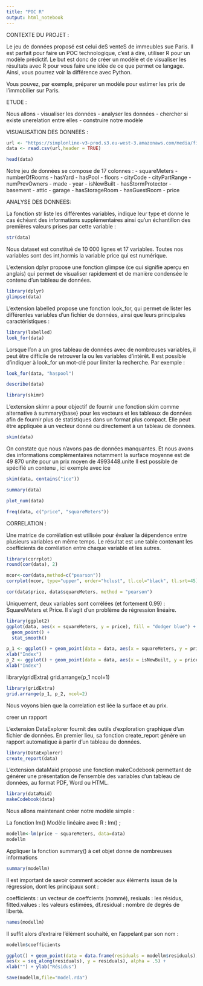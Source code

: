 ---
title: "POC R"
output: html_notebook
---
CONTEXTE DU PROJET :

Le jeu de données proposé est celui deS venteS de immeubles sue Paris. Il est parfait pour faire un POC technologique, c'est à dire, utiliser R pour un modèle prédictif. 
Le but est donc de créer un modèle et de visualiser les résultats avec R pour vous faire une idée de ce que permet ce langage. Ainsi, vous pourrez voir la différence avec Python.

Vous pouvez, par exemple, préparer un modèle pour estimer les prix de l'immobilier sur Paris.



ETUDE :

Nous allons
-   visualiser les données
-   analyser les données 
-   chercher si existe unerelation entre elles
-   construire notre modèle





VISUALISATION DES DONNEES :

```{r}
url <- "https://simplonline-v3-prod.s3.eu-west-3.amazonaws.com/media/file/csv/a5707984-9111-4d36-9da9-4ab5d35162cd.csv"
data <- read.csv(url,header = TRUE)
```



```{r}
head(data)
```

Notre jeu de données se compose de 17 colonnes :
- squareMeters
- numberOfRooms
- hasYard
- hasPool
- floors
- cityCode 
- cityPartRange
- numPrevOwners
- made - year
- isNewBuilt
- hasStormProtector
- basement
- attic 
- garage 
- hasStorageRoom
- hasGuestRoom 
- price


ANALYSE DES DONNEES:


La fonction str liste les différentes variables, indique leur type et donne le cas échéant des informations supplémentaires ainsi qu’un échantillon des premières valeurs prises par cette variable :

```{r}
str(data)
```
Nous dataset est constitué de 10 000 lignes et 17 variables.
Toutes nos variables sont des int,hormis la variable price qui est numérique.

L’extension dplyr propose une fonction glimpse (ce qui signifie aperçu en anglais) qui permet de visualiser rapidement et de manière condensée le contenu d’un tableau de données.
```{r}
library(dplyr)
glimpse(data)
```

L’extension labelled propose une fonction look_for, qui permet de lister les différentes variables d’un fichier de données, ainsi que leurs principales caractéristiques :

```{r}
library(labelled)
look_for(data)
```

Lorsque l’on a un gros tableau de données avec de nombreuses variables, il peut être difficile de retrouver la ou les variables d’intérêt. Il est possible d’indiquer à look_for un mot-clé pour limiter la recherche. Par exemple :
```{r}
look_for(data, "haspool")
```

```{r}
describe(data)
```

```{r}
library(skimr)
```
L’extension skimr a pour objectif de fournir une fonction skim comme alternative à summary{base} pour les vecteurs et les tableaux de données afin de fournir plus de statistiques dans un format plus compact. Elle peut être appliquée à un vecteur donné ou directement à un tableau de données.

```{r}
skim(data)
```
On constate que nous n'avons pas de données manquantes. Et nous avons des informations complémentaires notamment la surface moyenne est de 49 870 unite pour un prix moyen de 4993448.unite
Il est possible de spécifié un contenu , ici exemple avec ice

```{r}
skim(data, contains("ice"))
```



```{r}
summary(data)
```
```{r}
plot_num(data)
```
```{r}
freq(data, c("price", "squareMeters"))
```



CORRELATION :

Une matrice de corrélation est utilisée pour évaluer la dépendence entre plusieurs variables en même temps. Le résultat est une table contenant les coefficients de corrélation entre chaque variable et les autres. 

```{r}
library(corrplot)
round(cor(data), 2)

```


```{r}
mcor<-cor(data,method=c("pearson"))
corrplot(mcor, type="upper", order="hclust", tl.col="black", tl.srt=45)
```




 
```{r}
cor(data$price, data$squareMeters, method = "pearson")
```

Uniquement, deux variables sont corrélées (et fortement 0.99) : 
  SquareMeters et Price. 
Il s'agit d'un problème de régression linéaire.


```{r}
library(ggplot2)
ggplot(data, aes(x = squareMeters, y = price), fill = "dodger blue") +
  geom_point() +
  stat_smooth()


```


```{r}
p_1 <- ggplot() + geom_point(data = data, aes(x = squareMeters, y = price)) +
xlab("Index")
p_2 <- ggplot() + geom_point(data = data, aes(x = isNewBuilt, y = price)) +
xlab("Index")

```

library(gridExtra)
grid.arrange(p_1 ncol=1)
```{r}
library(gridExtra)
grid.arrange(p_1, p_2, ncol=2)
```


Nous voyons bien que la correlation est liée  la surface et au prix.


creer un rapport

L’extension DataExplorer fournit des outils d’exploration graphique d’un fichier de données. En premier lieu, sa fonction create_report génère un rapport automatique à partir d’un tableau de données.

```{r}
library(DataExplorer)
create_report(data)
```

L’extension dataMaid propose une fonction makeCodebook permettant de générer une présentation de l’ensemble des variables d’un tableau de données, au format PDF, Word ou HTML.

```{r}
library(dataMaid)
makeCodebook(data)
```



Nous allons maintenant créer notre modèle simple :

La fonction lm()
Modèle linéaire avec R : lm() ;



```{r}

modellm<-lm(price ~ squareMeters, data=data)
modellm
```


Appliquer la fonction summary() à cet objet donne de nombreuses informations


```{r}
summary(modellm)
```
Il est important de savoir comment accéder aux éléments issus de la régression, dont les
principaux sont :

coefficients : un vecteur de coeffcients (nommé),
resiuals : les résidus,
fitted.values : les valeurs estimées,
df.residual : nombre de degrés de liberté.


```{r}
names(modellm)
```
Il suffit alors d'extraire l'élément souhaité, en l'appelant par son nom :

```{r}
modellm$coefficients
```

```{r}
ggplot() + geom_point(data = data.frame(residuals = modellm$residuals),
aes(x = seq_along(residuals), y = residuals), alpha = .5) +
xlab("") + ylab("Résidus")
```


```{r}
save(modellm,file="model.rda")
```
